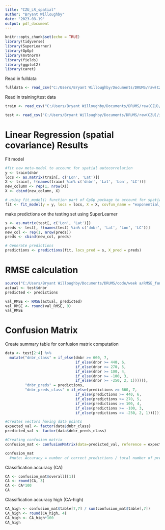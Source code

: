 ---
title: "CZU_LR_spatial"
author: "Bryant Willoughby"
date: "2023-08-19"
output: pdf_document
---

```{r setup, include=FALSE}
knitr::opts_chunk$set(echo = TRUE)
library(tidyverse)
library(SuperLearner)
library(GpGp)
library(mvtnorm)
library(fields)
library(ggplot2)
library(caret)
```

Read in fulldata
```{r}
fulldata <- read_csv("C:/Users/Bryant Willoughby/Documents/DRUMS/raw(CZU)/Final data sets/prefire_czu_grouped_standard_finaldata.csv")
```


Read in training/test data 
```{r}
train <- read_csv("C:/Users/Bryant Willoughby/Documents/DRUMS/raw(CZU)/intermediate/CZU_traindata.csv")

test <- read_csv("C:/Users/Bryant Willoughby/Documents/DRUMS/raw(CZU)/intermediate/CZU_testdata.csv")
```

# Linear Regression (spatial covariance) Results

Fit model 
```{r}
#fit new meta-model to account for spatial autocorrelation
y <- train$dnbr
locs <- as.matrix(train[, c('Lon', 'Lat')])
X <- train[, !(names(train) %in% c('dnbr', 'Lat', 'Lon', 'LC'))]
new_column <- rep(1, nrow(X))
X <- cbind(new_column, X)

# using fit_model() function part of GpGp package to account for spatial correlation
fit <- fit_model(y = y, locs = locs, X = X, covfun_name = "exponential_isotropic", silent = T)

```

make predictions on the testing set using SuperLearner
```{r}
s <- as.matrix(test[, c('Lon', 'Lat')])
preds <- test[, !(names(test) %in% c('dnbr', 'Lat', 'Lon', 'LC'))]
new_col <- rep(1, nrow(preds))
preds <- cbind(new_col, preds)

# Generate predictions
predictions <- predictions(fit, locs_pred = s, X_pred = preds)

```


# RMSE calculation
```{r}
source("C:/Users/Bryant Willoughby/Documents/DRUMS/code/week a/RMSE_function.R")
actual <- test$dnbr
predicted <- predictions

val_RMSE <- RMSE(actual, predicted)
val_RMSE <- round(val_RMSE, 0)
val_RMSE
```

# Confusion Matrix

Create summary table for confusion matrix computation
```{r}
data <- test[2:4] %>%
  mutate("dnbr_class" = if_else(dnbr >= 660, 7, 
                                if_else(dnbr >= 440, 6, 
                                if_else(dnbr >= 270, 5,
                                if_else(dnbr >= 100, 4,
                                if_else(dnbr >= -100, 3, 
                                if_else(dnbr >= -250, 2, 1)))))), 
         "dnbr_preds" = predictions, 
         "dnbr_preds_class" = if_else(predictions >= 660, 7, 
                                if_else(predictions >= 440, 6, 
                                if_else(predictions >= 270, 5,
                                if_else(predictions >= 100, 4,
                                if_else(predictions >= -100, 3, 
                                if_else(predictions >= -250, 2, 1)))))))

```


```{r}
#Creates vectors having data points
expected_val <- factor(data$dnbr_class)
predicted_val <- factor(data$dnbr_preds_class)

#Creating confusion matrix
confusion_mat <- confusionMatrix(data=predicted_val, reference = expected_val)

confusion_mat
  #note: Accuracy = number of correct predictions / total number of predictions
```


Classification accuracy (CA)
```{r}
CA <- confusion_mat$overall[[1]]
CA <- round(CA, 3)
CA <- CA*100
CA
```

Classification accuracy high (CA-high)
```{r}
CA_high <- confusion_mat$table[7,7] / sum(confusion_mat$table[,7])
CA_high <- round(CA_high, 4)
CA_high <- CA_high*100
CA_high
```
















